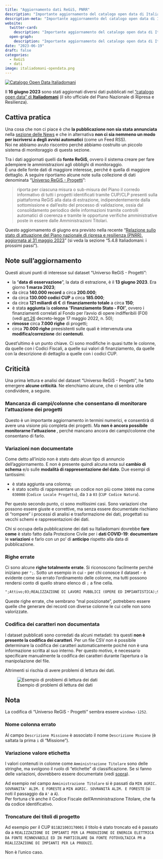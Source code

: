 ```yaml
---
title: "Aggiornamento dati ReGiS, PNRR"
description: "Importante aggiornamento del catalogo open data di Italiadomani"
description-meta: "Importante aggiornamento del catalogo open data di Italiadomani"
website:
  twitter-card:
    description: "Importante aggiornamento del catalogo open data di Italiadomani"
  open-graph:
    description: "Importante aggiornamento del catalogo open data di Italiadomani"
date: "2023-06-19"
draft: false
categories:
  - ReGiS
  - dati
image: italiadomani-opendata.png
---
```


[![Catalogo Open Data Italiadomani](italiadomani-opendata.png)](https://www.italiadomani.gov.it/content/sogei-ng/it/it/catalogo-open-data.html?orderby=%40jcr%3Acontent%2FobservationDateInEvidence&sort=desc)

Il **16 giugno 2023** sono stati aggiornati diversi dati pubblicati nel ["catalogo open data" di **Italiadomani**](https://www.italiadomani.gov.it/content/sogei-ng/it/it/catalogo-open-data.html?orderby=%40jcr%3Acontent%2FobservationDateInEvidence&sort=desc) (il sito ufficiale del Piano Nazionale di Ripresa e Resilienza).

::: {.callout-important}
## Cattiva pratica
Una cosa che non ci piace è che **la pubblicazione non sia stata annunciata** nella [sezione delle News](https://www.italiadomani.gov.it/content/sogei-ng/it/it/news.html) e che in alternativa **non ci sia nemmeno un modo per iscriversi a degli avvisi automatici** (come un Feed RSS).<br>
Noi ne abbiamo avuto riscontro perché abbiamo costruito un piccolo sistema di monitoraggio di questa sezione.
:::

Tra i dati aggiornati quelli da **fonte ReGiS**, ovvero il sistema creare per fare adempiere le amministrazioni agli obblighi di monitoraggio.<br>
È una delle fonte dati di maggiore interesse, perché è quella di maggiore dettaglio. A seguire riportiamo alcune note sulla collezione di dati denominata "[Universo ReGiS - Progetti](https://www.italiadomani.gov.it/content/sogei-ng/it/it/catalogo-open-data/Universo_ReGiS_Progetti.html)":

> riporta per ciascuna misura o sub-misura del Piano il corredo informativo di tutti i progetti identificati tramite CUP/CLP presenti sulla piattaforma ReGiS alla data di estrazione, indipendentemente dalla sottomissione e dall'esito del processo di validazione, ossia dal consolidamento periodico delle informazioni tramite controlli automatici di coerenza e tramite le opportune verifiche amministrative poste in essere dalle Amministrazioni Titolari.

Questo aggiornamento di giugno era previsto nella recente "[Relazione sullo stato di attuazione del Piano nazionale di ripresa e resilienza (PNRR), aggiornata al 31 maggio 2023](https://www.senato.it/leg/19/BGT/Schede/docnonleg/47062.htm)" (si veda la sezione "5.4.8 Italiadomani: i prossimi passi").

## Note sull'aggiornamento

Questi alcuni punti di interesse sul dataset "Universo ReGiS - Progetti":

- la "**data di osservazione**", la data di estrazione, è il **13 giugno 2023**. Era giorno **1 marzo 2023**;
- da circa **140.000 record** a circa **200.000**;
- da circa **130.000 codici CUP** a circa **185.000**;
- da circa **121 miliardi di €** di **finanziamento totale** a circa **150**;
- è stata **aggiunta** la **colonna** "**Finanziamento Stato - FOI**", ovvero i finanziamenti correlati al Fondo per l'avvio di opere indifferibili (FOI) (vedi [art.26](https://www.normattiva.it/uri-res/N2Ls?urn:nir:stato:decreto.legge:2022-05-17;50!vig=2023-06-18~art26) decreto-legge 17 maggio 2022, n. 50);
- **rimosse** circa **7.000 righe** di progetti;
- circa **70.000 righe** preesistenti sulle quali è intervenuta una **modifica/correzione** dei **contenuti**.

Quest'ultimo è un punto chiave. Ci sono modifiche in quasi tutte le colonne, da quelle con i Codici Fiscali, a quelle sui valori di finanziamento, da quelle con la descrizione di dettaglio a quelle con i codici CUP.

## Criticità

Una prima lettura e analisi del dataset "Universo ReGiS - Progetti", ha fatto emergere **alcune criticità**. Ne elenchiamo alcune, che ci sembra utile condividere, a seguire.

### Mancanza di campi/colonne che consentano di monitorare l'attuazione dei progetti

Questo è un importante aggiornamento in termini numerici, e consentirà di avere una visione più completa dei progetti. Ma **non è ancora possibile monitorarne l'attuazione **, perché mancano ancora dei campi/colonne che consentano di farlo.

### Variazioni non documentate

Come detto all'inizio non è stato dato alcun tipo di annuncio dell'aggiornamento. E non è presente quindi alcuna nota sul **cambio di schema** e/o sulle **modalità di rappresentazione del dato**. Due esempi di tantissimi:

- è stata aggiunta una colonna;
- è stato scelto di rappresentare un codice non più come `30008` ma come `030008` (`Codice Locale Progetto`), da `3` a `03` (`CUP Codice Natura`).

Per questo secondo punto, ci sono moltissimi casi. Sono variazioni che possono essere giuste e correttive, ma senza essere documentate rischiano di "rompere" i processi di analisi e trasformazione dei dati, progettati su vecchi schemi e rappresentazioni dei dati.

Chi si occupa della pubblicazione dei dati su Italiadomani dovrebbe **fare** **come** è stato fatto dalla Protezione Civile per i **dati COVID-19**: **documentare** le **variazioni** e farlo con un po' di **anticipo** rispetto alla data di pubblicazione.


### Righe errate

Ci sono alcune **righe totalmente errate**. Si riconoscono facilmente perché iniziano per `";`. Sotto un esempio in cui - per chi conosce il dataset - è evidente come sia errato l'ordinamento delle colonne, ma tutti possono rendersi conto di quello strano elenco di `;` a fine cella.

```markdown
";Attivo;03;REALIZZAZIONE DI LAVORI PUBBLICI (OPERE ED IMPIANTISTICA);99;ALTRO;05;INFRASTRUTTURE SOCIALI;11;BENI CULTURALI;096;RESTAURO E RIQUALIFICAZIONE DI BENI CULTURALI;in attesa di acquisizione;PROGETTO LOCALE DI RIGENERAZIONE CULTURALE E SOCIALE DAL TITOLO UNA TERRA PER VIVERCI FINALIZZATO ALLA RIGENERAZIONE E VALORIZZAZIONE DELLE FRAZIONI DI CASAROLA E RIANA E DEL PARCO LETTERARIO ATTILIO BERNARDO E GIUSEPPE BERTOLUCCI*VIA VARIE LOCALITA'*;INTERVENTO CHE NON COSTITUISCE AIUTO DI STATO;0,00;0,00;0,00;0,00;0,00;0,00;0,00;0,00;0,00;67100,00;0,00;388067,50;455167,50;455167,50;455167,50;NON AVVIATO;COMUNE DI MONCHIO DELLE CORTI;00341170348;No;;;;;13/06/2023;No";;;;;;;;;;;;;;;;;;;;;;;;;;;;;;;;;;;;;;;;;;;;;;;;;;
```

Queste righe errate, che sembrano "mal posizionate", potrebbero essere quelle che generare dei record con diverse colonne le cui celle non sono valorizzate.

### Codifica dei caratteri non documentata

I dataset pubblicati sono corredati da alcuni metadati: tra questi **non è presente la codifica dei caratteri**. Per un file CSV non è possibile determinare la codifica dei caratteri automaticamente poiché non è una informazione scritta al suo interno. Per questo motivo, è necessario specificare manualmente la codifica dei caratteri durante l'apertura o la manipolazione del file.

Altrimenti si rischia di avere problemi di lettura dei dati.

![Esempio di problemi di lettura dei dati](encoding-progetti.png)

::: {.callout-note}
## Nota
La codifica di "Universo ReGiS - Progetti" sembra essere `windows-1252`.
:::

### Nome colonna errato

Al campo `Descrizione Missione` è associato il nome `Descrizione Mssione` (è saltata la prima `i` di "Missione").

### Variazione valore etichetta

I valori contenuti in colonne come `Amministrazione Titolare` sono delle stringhe, ma svolgono il ruolo di "etichette" di classificazione. Se si fanno delle variazioni, dovrebbero essere documentate (vedi [sopra](#variazioni-non-documentate)).

Ad esempio nel campo `Amministrazione Titolare` si è passati da `MIN AGRIC. SOVRANITA' ALIM. E FORESTE` a `MIN AGRIC. SOVRANITÀ ALIM. E FORESTE` (si noti il passaggio da `A'` a `À`).<br>
Per fortuna c'è anche il Codice Fiscale dell'Amministrazione Titolare, che fa da codice identificativo.

### Troncature dei titoli di progetto

Ad esempio per il CUP `B11B21003170001` il titolo è stato troncato ed è passato da a `REALIZZAZIONE DI IMPIANTI PER LA PRODUZIONE DI ENERGIA ELETTRICA DA FONTE RINNOVABILE ED IN PARTICOLARE DA FONTE FOTOVOLTAICA PR` a `REALIZZAZIONE DI IMPIANTI PER LA PRODUZI`.

Non è l'unico caso.
